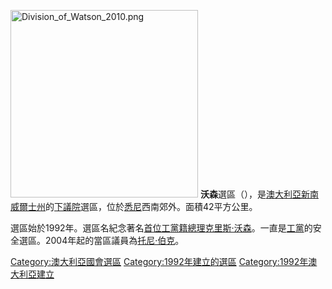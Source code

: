 [[File:Division_of_Watson_2010.png|300px]]
'''沃森'''選區（{{lang-en|Division of Watson}}），是[[澳大利亞|澳大利亞]][[新南威爾士州|新南威爾士州]]的[[澳大利亞下議院|下議院]]選區，位於[[悉尼|悉尼]]西南郊外。面積42平方公里。

選區始於1992年。選區名紀念著名[[澳大利亞總理|首位工黨籍總理]][[克里斯·沃森|克里斯·沃森]]。一直是[[澳大利亞工黨|工黨]]的安全選區。2004年起的當區議員為[[托尼·伯克|托尼·伯克]]。

{{DEFAULTSORT:Watson}}
[[Category:澳大利亞國會選區|Category:澳大利亞國會選區]]
[[Category:1992年建立的選區|Category:1992年建立的選區]]
[[Category:1992年澳大利亞建立|Category:1992年澳大利亞建立]]